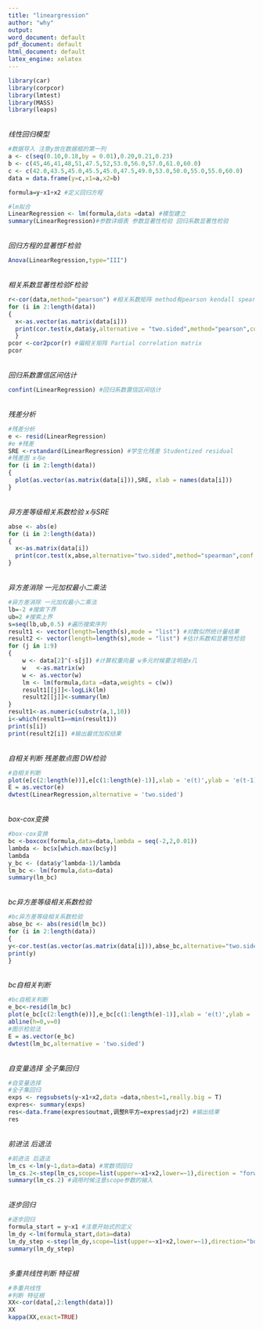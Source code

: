 ```yaml
---
title: "lineargression"
author: "why"
output:
word_document: default
pdf_document: default
html_document: default
latex_engine: xelatex
---
```

```r
library(car)
library(corpcor)
library(lmtest)
library(MASS)
library(leaps)

```
</br>*线性回归模型*</br>
```r
#数据导入 注意y放在数据框的第一列
a <- c(seq(0.10,0.18,by = 0.01),0.20,0.21,0.23)
b <- c(45,46,41,48,51,47.5,52,53.0,56.0,57.0,61.0,60.0)
c <- c(42.0,43.5,45.0,45.5,45.0,47.5,49.0,53.0,50.0,55.0,55.0,60.0)
data = data.frame(y=c,x1=a,x2=b)

formula=y~x1+x2 #定义回归方程

#lm拟合
LinearRegression <- lm(formula,data =data) #模型建立
summary(LinearRegression)#参数详细表 参数显著性检验 回归系数显著性检验
```
</br>*回归方程的显著性F检验*</br>
```r
Anova(LinearRegression,type="III")
```
</br>*相关系数显著性检验F检验 *</br>
```r
r<-cor(data,method="pearson") #相关系数矩阵 method有pearson kendall spearman,alternative two.sided双边检验 less左侧 greater 右侧 一个x对应一个y
for (i in 2:length(data))
{
  x<-as.vector(as.matrix(data[i]))
  print(cor.test(x,data$y,alternative = "two.sided",method="pearson",conf.level=0.95))
  }
pcor <-cor2pcor(r) #偏相关矩阵 Partial correlation matrix
pcor
```
</br>*回归系数置信区间估计*</br>
```r
confint(LinearRegression) #回归系数置信区间估计
```
</br>*残差分析*</br>
```r
#残差分析
e <- resid(LinearRegression)
#e #残差
SRE <-rstandard(LinearRegression) #学生化残差 Studentized residual
#残差图 x与e
for (i in 2:length(data))
{
  plot(as.vector(as.matrix(data[i])),SRE, xlab = names(data[i]))
}

```
</br>*异方差等级相关系数检验 x与SRE*</br>
```r
abse <- abs(e)
for (i in 2:length(data))
{
  x<-as.matrix(data[i])
  print(cor.test(x,abse,alternative="two.sided",method="spearman",conf.level = 0.95))
}
```
</br>*异方差消除 一元加权最小二乘法*</br>
```r
#异方差消除 一元加权最小二乘法
lb=-2 #搜索下界
ub=2 #搜索上界
s=seq(lb,ub,0.5) #遍历搜索序列
result1 <- vector(length=length(s),mode = "list") #对数似然统计量结果
result2 <- vector(length=length(s),mode = "list") #估计系数和显著性检验
for (j in 1:9)
{
    w <- data[2]^(-s[j]) #计算权重向量 w多元时候要注明是x几
    w	<-as.matrix(w)
    w <- as.vector(w)
    lm <- lm(formula,data =data,weights = c(w))
    result1[[j]]<-logLik(lm)
    result2[[j]]<-summary(lm)
}
result1<-as.numeric(substr(a,1,10))
i<-which(result1==min(result1))
print(s[i])
print(result2[i]) #输出最优加权结果
```
</br>*自相关判断 残差散点图 DW检验*</br>
```r
#自相关判断
plot(e[c(2:length(e))],e[c(1:length(e)-1)],xlab = 'e(t)',ylab = 'e(t-1)') #图示检验法
E = as.vector(e)
dwtest(LinearRegression,alternative = 'two.sided')
```
</br>*box-cox变换*</br>
```r
#box-cox变换
bc <-boxcox(formula,data=data,lambda = seq(-2,2,0.01))
lambda <- bc$x[which.max(bc$y)]
lambda
y_bc <- (data$y^lambda-1)/lambda
lm_bc <- lm(formula,data=data)
summary(lm_bc)
```
</br>*bc异方差等级相关系数检验*</br>
```r
#bc异方差等级相关系数检验
abse_bc <- abs(resid(lm_bc))
for (i in 2:length(data))
{
y<-cor.test(as.vector(as.matrix(data[i])),abse_bc,alternative="two.sided",method="spearman",conf.level = 0.95)
print(y)
}
```
</br>*bc自相关判断*</br>
```r
#bc自相关判断
e_bc<-resid(lm_bc)
plot(e_bc[c(2:length(e))],e_bc[c(1:length(e)-1)],xlab = 'e(t)',ylab = 'e(t-1)')
abline(h=0,v=0)
#图示检验法
E = as.vector(e_bc)
dwtest(lm_bc,alternative = 'two.sided')
```
</br>*自变量选择 全子集回归*</br>
```r
#自变量选择
#全子集回归
exps <- regsubsets(y~x1+x2,data =data,nbest=1,really.big = T) 
expres<- summary(exps)
res<-data.frame(expres$outmat,调整R平方=expres$adjr2) #输出结果
res
```
</br>*前进法 后退法*</br>
```r
#前进法 后退法 
lm_cs <-lm(y~1,data=data) #常数项回归
lm_cs.2<-step(lm_cs,scope=list(upper=~x1+x2,lower=~1),direction = "forward") #后退法 backward
summary(lm_cs.2) #调用时候注意scope参数的输入
```
</br>*逐步回归*</br>
```r
#逐步回归
formula_start = y~x1 #注意开始式的定义
lm_dy <-lm(formula_start,data=data) 
lm_dy_step <-step(lm_dy,scope=list(upper=~x1+x2,lower=~1),direction="both")
summary(lm_dy_step)
```
</br>*多重共线性判断 特征根*</br>
```r
#多重共线性
#判断 特征根
XX<-cor(data[,2:length(data)])
XX
kappa(XX,exact=TRUE)
```

